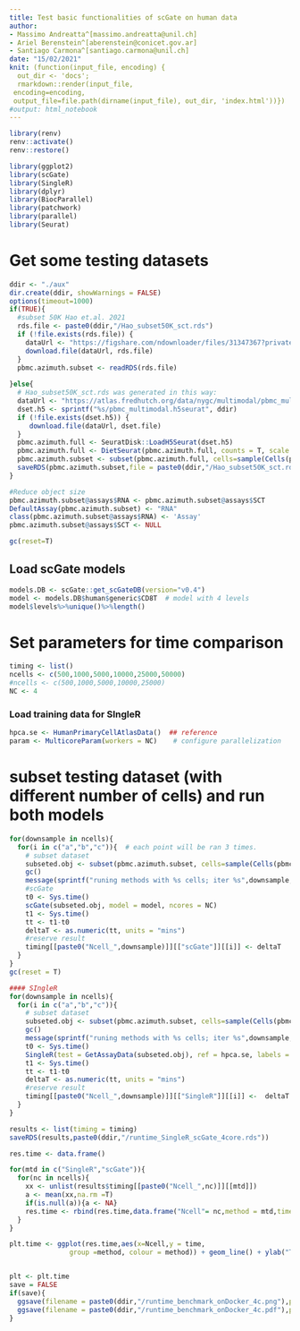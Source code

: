 ```yaml
---
title: Test basic functionalities of scGate on human data
author: 
- Massimo Andreatta^[massimo.andreatta@unil.ch]
- Ariel Berenstein^[aberenstein@conicet.gov.ar]
- Santiago Carmona^[santiago.carmona@unil.ch]
date: "15/02/2021"
knit: (function(input_file, encoding) {
  out_dir <- 'docs';
  rmarkdown::render(input_file,
 encoding=encoding,
 output_file=file.path(dirname(input_file), out_dir, 'index.html'))})
#output: html_notebook
---
```




```r
library(renv)
renv::activate()
renv::restore()
```

```r
library(ggplot2)
library(scGate)
library(SingleR)
library(dplyr)
library(BiocParallel)
library(patchwork)
library(parallel)
library(Seurat)
```



# Get some testing datasets
```r
ddir <- "./aux"
dir.create(ddir, showWarnings = FALSE)
options(timeout=1000)
if(TRUE){
  #subset 50K Hao et.al. 2021
  rds.file <- paste0(ddir,"/Hao_subset50K_sct.rds")
  if (!file.exists(rds.file)) {
    dataUrl <- "https://figshare.com/ndownloader/files/31347367?private_link=31c57715c30ce9f57552"
    download.file(dataUrl, rds.file)
  }
  pbmc.azimuth.subset <- readRDS(rds.file)
  
}else{
  # Hao_subset50K_sct.rds was generated in this way:
  dataUrl <- "https://atlas.fredhutch.org/data/nygc/multimodal/pbmc_multimodal.h5seurat"
  dset.h5 <- sprintf("%s/pbmc_multimodal.h5seurat", ddir)
  if (!file.exists(dset.h5)) {
     download.file(dataUrl, dset.file)
  }
  pbmc.azimuth.full <- SeuratDisk::LoadH5Seurat(dset.h5)
  pbmc.azimuth.full <- DietSeurat(pbmc.azimuth.full, counts = T, scale.data = FALSE, assays = 'SCT',dimreducs = NULL)
  pbmc.azimuth.subset <- subset(pbmc.azimuth.full, cells=sample(Cells(pbmc.azimuth.full),50000))
  saveRDS(pbmc.azimuth.subset,file = paste0(ddir,"/Hao_subset50K_sct.rds"))
}

#Reduce object size
pbmc.azimuth.subset@assays$RNA <- pbmc.azimuth.subset@assays$SCT
DefaultAssay(pbmc.azimuth.subset) <- "RNA"
class(pbmc.azimuth.subset@assays$RNA) <- 'Assay'
pbmc.azimuth.subset@assays$SCT <- NULL

gc(reset=T)
```

## Load scGate models
```r
models.DB <- scGate::get_scGateDB(version="v0.4")
model <- models.DB$human$generic$CD8T  # model with 4 levels 
model$levels%>%unique()%>%length()
```

# Set parameters for time comparison
```r
timing <- list()
ncells <- c(500,1000,5000,10000,25000,50000)
#ncells <- c(500,1000,5000,10000,25000)
NC <- 4
```

### Load training data for SIngleR
```r
hpca.se <- HumanPrimaryCellAtlasData()  ## reference
param <- MulticoreParam(workers = NC)    # configure parallelization
```



# subset testing dataset (with different number of cells)  and run both models
```r
for(downsample in ncells){
  for(i in c("a","b","c")){  # each point will be ran 3 times. 
    # subset dataset
    subseted.obj <- subset(pbmc.azimuth.subset, cells=sample(Cells(pbmc.azimuth.subset),downsample))
    gc()
    message(sprintf("runing methods with %s cells; iter %s",downsample,i))
    #scGate
    t0 <- Sys.time()
    scGate(subseted.obj, model = model, ncores = NC)
    t1 <- Sys.time() 
    tt <- t1-t0
    deltaT <- as.numeric(tt, units = "mins")
    #reserve result
    timing[[paste0("Ncell_",downsample)]][["scGate"]][[i]] <- deltaT
  }
}
gc(reset = T)
```


```r
#### SIngleR
for(downsample in ncells){
  for(i in c("a","b","c")){
    # subset dataset
    subseted.obj <- subset(pbmc.azimuth.subset, cells=sample(Cells(pbmc.azimuth.subset),downsample))
    gc()
    message(sprintf("runing methods with %s cells; iter %s",downsample,i))
    t0 <- Sys.time()
    SingleR(test = GetAssayData(subseted.obj), ref = hpca.se, labels = hpca.se$label.fine, BPPARAM=param)
    t1 <- Sys.time() 
    tt <- t1-t0
    deltaT <- as.numeric(tt, units = "mins")
    #reserve result
    timing[[paste0("Ncell_",downsample)]][["SingleR"]][[i]] <-  deltaT 
  }
}
```


```r
results <- list(timing = timing)
saveRDS(results,paste0(ddir,"/runtime_SingleR_scGate_4core.rds"))


```

```r
res.time <- data.frame()

for(mtd in c("SingleR","scGate")){
  for(nc in ncells){
    xx <- unlist(results$timing[[paste0("Ncell_",nc)]][[mtd]])
    a <- mean(xx,na.rm =T)
    if(is.null(a)){a <- NA}
    res.time <- rbind(res.time,data.frame("Ncell"= nc,method = mtd,time = a))
  }
}

```


```r
plt.time <- ggplot(res.time,aes(x=Ncell,y = time,
               group =method, colour = method)) + geom_line() + ylab("Time [min]")  + xlab("# cells") + geom_point() + theme_bw() + theme(axis.text.x = element_text(angle = 60,hjust=1), legend.position = "none") 


plt <- plt.time 
save = FALSE
if(save){
  ggsave(filename = paste0(ddir,"/runtime_benchmark_onDocker_4c.png"),plot = plt, width = 7,height = 7)
  ggsave(filename = paste0(ddir,"/runtime_benchmark_onDocker_4c.pdf"),plot = plt, width = 7,height = 7)
}
```


